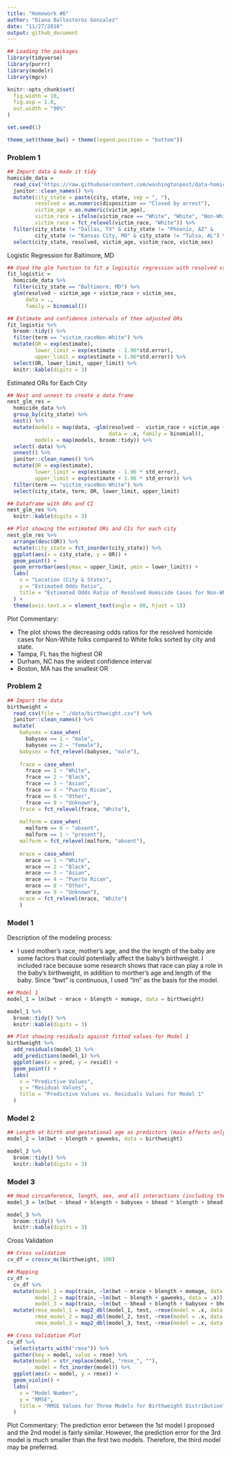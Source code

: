 ```yaml
---
title: "Homework #6"
author: "Diana Ballesteros Gonzalez"
date: "11/27/2018"
output: github_document
---
```


```r
## Loading the packages
library(tidyverse)
library(purrr)
library(modelr)
library(mgcv)

knitr::opts_chunk$set(
  fig.width = 10,
  fig.asp = 1.0,
  out.width = "90%"
)

set.seed(1)

theme_set(theme_bw() + theme(legend.position = "bottom"))
```

### **Problem 1**
```r
## Import data & made it tidy 
homicide_data = 
  read_csv("https://raw.githubusercontent.com/washingtonpost/data-homicides/master/homicide-data.csv") %>% 
  janitor::clean_names() %>% 
  mutate(city_state = paste(city, state, sep = ", "), 
         resolved = as.numeric(disposition == "Closed by arrest"), 
         victim_age = as.numeric(victim_age),
         victim_race = ifelse(victim_race == "White", "White", "Non-White"), 
         victim_race = fct_relevel(victim_race, "White")) %>% 
  filter(city_state != "Dallas, TX" & city_state != "Phoenix, AZ" & 
         city_state != "Kansas City, MO" & city_state != "Tulsa, AL") %>% 
  select(city_state, resolved, victim_age, victim_race, victim_sex)
```

Logistic Regression for Baltimore, MD
```r
## Used the glm function to fit a logisitic regression with resolved vs unresolved as the outcome and victim age, sex and race (as just defined) as predictors. 
fit_logistic = 
  homicide_data %>% 
  filter(city_state == "Baltimore, MD") %>% 
  glm(resolved ~ victim_age + victim_race + victim_sex, 
      data = ., 
      family = binomial())

## Estimate and confidence intervals of thee adjusted ORs
fit_logistic %>% 
  broom::tidy() %>% 
  filter(term == "victim_raceNon-White") %>% 
  mutate(OR = exp(estimate), 
         lower_limit = exp(estimate - 1.96*std.error), 
         upper_limit = exp(estimate + 1.96*std.error)) %>%
  select(OR, lower_limit, upper_limit) %>% 
  knitr::kable(digits = 3)
```

Estimated ORs for Each City 
```r
## Nest and unnest to create a data frame 
nest_glm_res =
  homicide_data %>% 
  group_by(city_state) %>% 
  nest() %>% 
  mutate(models = map(data, ~glm(resolved ~  victim_race + victim_age + victim_sex,
                                 data = .x, family = binomial)),
         models = map(models, broom::tidy)) %>% 
  select(-data) %>% 
  unnest() %>% 
  janitor::clean_names() %>% 
  mutate(OR = exp(estimate), 
         lower_limit = exp(estimate - 1.96 * std_error), 
         upper_limit = exp(estimate + 1.96 * std_error)) %>% 
  filter(term == "victim_raceNon-White") %>% 
  select(city_state, term, OR, lower_limit, upper_limit)

## Dataframe with ORs and CI
nest_glm_res %>% 
  knitr::kable(digits = 3)

## Plot showing the estimated ORs and CIs for each city 
nest_glm_res %>% 
  arrange(desc(OR)) %>% 
  mutate(city_state = fct_inorder(city_state)) %>% 
  ggplot(aes(x = city_state, y = OR)) + 
  geom_point() + 
  geom_errorbar(aes(ymax = upper_limit, ymin = lower_limit)) +
  labs(
    x = "Location (City & State)", 
    y = "Estimated Odds Ratio", 
    title = "Estimated Odds Ratio of Resolved Homicide Cases for Non-Whites Compared to Whites throughout the United Sates"
  ) +
  theme(axis.text.x = element_text(angle = 80, hjust = 1))
```

Plot Commentary: 

* The plot shows the decreasing odds ratios for the resolved homicide cases for Non-White folks compared to White folks sorted by city and state. 
* Tampa, FL has the highest OR
* Durham, NC has the widest confidence interval 
* Boston, MA has the smallest OR

### **Problem 2**
```r
## Import the data
birthweight = 
  read_csv(file = "./data/birthweight.csv") %>% 
  janitor::clean_names() %>% 
  mutate(
    babysex = case_when(
      babysex == 1 ~ "male",
      babysex == 2 ~ "female"), 
    babysex = fct_relevel(babysex, "male"), 
    
    frace = case_when(
      frace == 1 ~ "White", 
      frace == 2 ~ "Black", 
      frace == 3 ~ "Asian", 
      frace == 4 ~ "Puerto Rican", 
      frace == 8 ~ "Other", 
      frace == 9 ~ "Unknown"),
    frace = fct_relevel(frace, "White"), 
    
    malform = case_when(
      malform == 0 ~ "absent",
      malform == 1 ~ "present"), 
    malform = fct_relevel(malform, "absent"), 
    
    mrace = case_when(
      mrace == 1 ~ "White", 
      mrace == 2 ~ "Black", 
      mrace == 3 ~ "Asian", 
      mrace == 4 ~ "Puerto Rican", 
      mrace == 8 ~ "Other", 
      mrace == 9 ~ "Unknown"), 
    mrace = fct_relevel(mrace, "White")
    )
```

### **Model 1** 

Description of the modeling process: 

* I used mother's race, mother's age, and the the length of the baby are some factors that could potentially affect the baby's birthweight. I included race because some research shows that race can play a role in the baby's birthweight, in addition to morther's age and length of the baby. Since "bwt" is continuous, I used "lm" as the basis for the model. 

```r
## Model 1 
model_1 = lm(bwt ~ mrace + blength + momage, data = birthweight)

model_1 %>% 
  broom::tidy() %>% 
  knitr::kable(digits = 3)

## Plot showing residuals against fitted values for Model 1 
birthweight %>% 
  add_residuals(model_1) %>%
  add_predictions(model_1) %>% 
  ggplot(aes(x = pred, y = resid)) + 
  geom_point() + 
  labs(
    x = "Predictive Values", 
    y = "Residual Values", 
    title = "Predictive Values vs. Residuals Values for Model 1"
  ) 
```

### Model 2 
```r
## Length at birth and gestational age as predictors (main effects only)
model_2 = lm(bwt ~ blength + gaweeks, data = birthweight) 

model_2 %>% 
  broom::tidy() %>% 
  knitr::kable(digits = 3)
```

### Model 3
```r
## Head circumference, length, sex, and all interactions (including the three-way interaction) between these
model_3 = lm(bwt ~ bhead + blength + babysex + bhead * blength + bhead * babysex + blength * babysex + bhead * blength * babysex, data = birthweight)

model_3 %>% 
  broom::tidy() %>% 
  knitr::kable(digits = 3)
```

Cross Validation
```r
## Cross validation 
cv_df = crossv_mc(birthweight, 100)

## Mapping 
cv_df = 
  cv_df %>% 
  mutate(model_1 = map(train, ~lm(bwt ~ mrace + blength + momage, data = .x)),
         model_2 = map(train, ~lm(bwt ~ blength + gaweeks, data = .x)),
         model_3 = map(train, ~lm(bwt ~ bhead + blength + babysex + bhead * blength + bhead * babysex + blength * babysex + bhead * blength * babysex, data = .x))) %>% 
  mutate(rmse_model_1 = map2_dbl(model_1, test, ~rmse(model = .x, data = .y)),
         rmse_model_2 = map2_dbl(model_2, test, ~rmse(model = .x, data = .y)),
         rmse_model_3 = map2_dbl(model_3, test, ~rmse(model = .x, data = .y)))

## Cross Validation Plot 
cv_df %>% 
  select(starts_with("rmse")) %>% 
  gather(key = model, value = rmse) %>% 
  mutate(model = str_replace(model, "rmse_", ""),
         model = fct_inorder(model)) %>% 
  ggplot(aes(x = model, y = rmse)) + 
  geom_violin() + 
  labs(
    x = "Model Number", 
    y = "RMSE", 
    title = "RMSE Values for Three Models for Birthweight Distribution"
  ) 
```

Plot Commentary: The prediction error between the 1st model I proposed and the 2nd model is fairly similar. However, the prediction error for the 3rd model is much smaller than the first two models. Therefore, the third model may be preferred. 